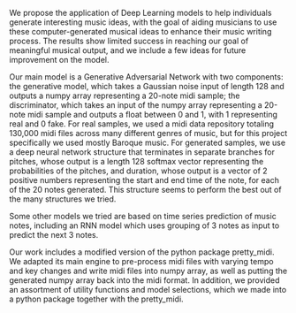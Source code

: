 
We propose the application of Deep Learning models to help individuals generate interesting music ideas, with the goal of aiding musicians to use these computer-generated musical ideas to enhance their music writing process. The results show limited success in reaching our goal of meaningful musical output, and we include a few ideas for future improvement on the model.

Our main model is a Generative Adversarial Network with two components: the generative model, which takes a Gaussian noise input of length 128 and outputs a numpy array representing a 20-note midi sample; the discriminator, which takes an input of the numpy array representing a 20-note midi sample and outputs a float between 0 and 1, with 1 representing real and 0 fake. For real samples, we used a midi data repository totaling 130,000 midi files across many different genres of music, but for this project specifically we used mostly Baroque music. For generated samples, we use a deep neural network structure that terminates in separate branches for pitches, whose output is a length 128 softmax vector representing the probabilities of the pitches, and duration, whose output is a vector of 2 positive numbers representing the start and end time of the note, for each of the 20 notes generated. This structure seems to perform the best out of the many structures we tried.

Some other models we tried are based on time series prediction of music notes, including an RNN model which uses grouping of 3 notes as input to predict the next 3 notes.

Our work includes a modified version of the python package pretty_midi. We adapted its main engine to pre-process midi files with varying tempo and key changes and write midi files into numpy array, as well as putting the generated numpy array back into the midi format. In addition, we provided an assortment of utility functions and model selections, which we made into a python package together with the pretty_midi.

\bigskip
\bigskip
\bigskip


